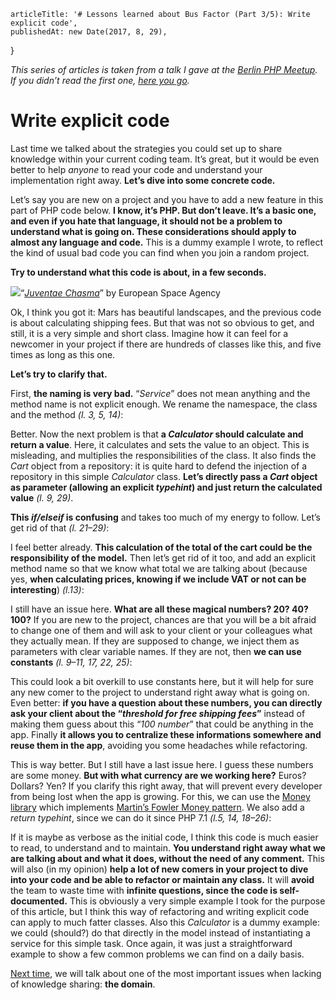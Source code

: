 
<Layout>

    articleTitle: '# Lessons learned about Bus Factor (Part 3/5): Write explicit code',
    publishedAt: new Date(2017, 8, 29),
}


<ArticleInfos meta={meta} />


_This series of articles is taken from a talk I gave at the_ [_Berlin PHP Meetup_](https://twitter.com/bephpug)_. If you didn’t read the first one,_ [_here you go_](https://medium.com/@einenlum/lessons-learned-about-bus-factor-1-5-introduction-994b3b0332d3)_._

Write explicit code
===================

Last time we talked about the strategies you could set up to share knowledge within your current coding team. It’s great, but it would be even better to help _anyone_ to read your code and understand your implementation right away. **Let’s dive into some concrete code.**

Let’s say you are new on a project and you have to add a new feature in this part of PHP code below. **I know, it’s PHP. But don’t leave. It’s a basic one, and even if you hate that language, it should not be a problem to understand what is going on. These considerations should apply to almost any language and code.** This is a dummy example I wrote, to reflect the kind of usual bad code you can find when you join a random project.

**Try to understand what this code is about, in a few seconds.**

![](https://miro.medium.com/max/1400/1*Wq_cLSGvG_Hvu8mbD0HQyA.jpeg)“[_Juventae Chasma_](https://www.flickr.com/photos/europeanspaceagency/11337951926/in/album-72157623547766194/)” by European Space Agency

Ok, I think you got it: Mars has beautiful landscapes, and the previous code is about calculating shipping fees. But that was not so obvious to get, and still, it is a very simple and short class. Imagine how it can feel for a newcomer in your project if there are hundreds of classes like this, and five times as long as this one.

**Let’s try to clarify that.**

First, **the naming is very bad.** “_Service_” does not mean anything and the method name is not explicit enough. We rename the namespace, the class and the method _(l. 3, 5, 14)_:

Better. Now the next problem is that **a _Calculator_ should calculate and return a value**. Here, it calculates and sets the value to an object. This is misleading, and multiplies the responsibilities of the class. It also finds the _Cart_ object from a repository: it is quite hard to defend the injection of a repository in this simple _Calculator_ class. **Let’s directly pass a _Cart_ object as parameter (allowing an explicit _typehint_) and just return the calculated value** _(l. 9, 29)_.

**This _if/elseif_ is confusing** and takes too much of my energy to follow. Let’s get rid of that _(l. 21–29)_:

I feel better already. **This calculation of the total of the cart could be the responsibility of the model.** Then let’s get rid of it too, and add an explicit method name so that we know what total we are talking about (because yes, **when calculating prices, knowing if we include VAT or not can be interesting**) _(l.13)_:

I still have an issue here. **What are all these magical numbers? 20? 40? 100?** If you are new to the project, chances are that you will be a bit afraid to change one of them and will ask to your client or your colleagues what they actually mean. If they are supposed to change, we inject them as parameters with clear variable names. If they are not, then **we can use constants** _(l. 9–11, 17, 22, 25)_:

This could look a bit overkill to use constants here, but it will help for sure any new comer to the project to understand right away what is going on. Even better: **if you have a question about these numbers, you can directly ask your client about the “_threshold for free shipping fees_”** instead of making them guess about this “_100 number_” that could be anything in the app. Finally **it allows you to centralize these informations somewhere and reuse them in the app**, avoiding you some headaches while refactoring.

This is way better. But I still have a last issue here. I guess these numbers are some money. **But with what currency are we working here?** Euros? Dollars? Yen? If you clarify this right away, that will prevent every developer from being lost when the app is growing. For this, we can use the [Money library](https://github.com/moneyphp/money) which implements [Martin’s Fowler Money pattern](https://martinfowler.com/eaaCatalog/money.html). We also add a _return typehint_, since we can do it since PHP 7.1 _(l.5, 14, 18–26)_:

If it is maybe as verbose as the initial code, I think this code is much easier to read, to understand and to maintain. **You understand right away what we are talking about and what it does, without the need of any comment.** This will also (in my opinion) **help a lot of new comers in your project to dive into your code and be able to refactor or maintain any class.** It will **avoid** the team to waste time with **infinite questions, since the code is self-documented.** This is obviously a very simple example I took for the purpose of this article, but I think this way of refactoring and writing explicit code can apply to much fatter classes. Also this _Calculator_ is a dummy example: we could (should?) do that directly in the model instead of instantiating a service for this simple task. Once again, it was just a straightforward example to show a few common problems we can find on a daily basis.

[Next time](https://medium.com/@einenlum/lessons-learned-about-bus-factor-part-4-5-stay-close-to-the-domain-b0d315195678), we will talk about one of the most important issues when lacking of knowledge sharing: **the domain**.

</Layout>

